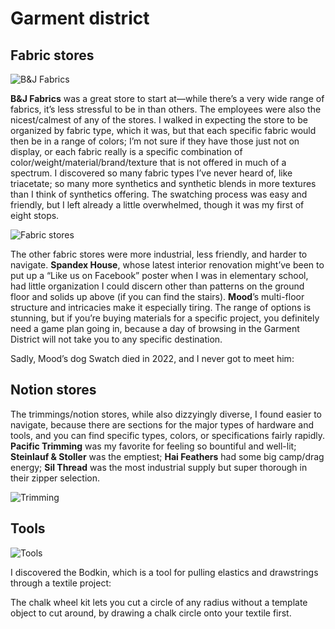 # Garment district

## Fabric stores

![B&J Fabrics](https://cloud-ribe4seak-lachlan-jc.vercel.app/bj.jpg)

**B&J Fabrics** was a great store to start at—while there’s a very wide range of fabrics, it’s less stressful to be in than others. The employees were also the nicest/calmest of any of the stores. I walked in expecting the store to be organized by fabric type, which it was, but that each specific fabric would then be in a range of colors; I’m not sure if they have those just not on display, or each fabric really is a specific combination of color/weight/material/brand/texture that is not offered in much of a spectrum. I discovered so many fabric types I’ve never heard of, like triacetate; so many more synthetics and synthetic blends in more textures than I think of synthetics offering. The swatching process was easy and friendly, but I left already a little overwhelmed, though it was my first of eight stops.

![Fabric stores](https://cloud-ribe4seak-lachlan-jc.vercel.app/fabrics.jpg)

The other fabric stores were more industrial, less friendly, and harder to navigate. **Spandex House**, whose latest interior renovation might’ve been to put up a “Like us on Facebook” poster when I was in elementary school, had little organization I could discern other than patterns on the ground floor and solids up above (if you can find the stairs). **Mood**’s multi-floor structure and intricacies make it especially tiring. The range of options is stunning, but if you’re buying materials for a specific project, you definitely need a game plan going in, because a day of browsing in the Garment District will not take you to any specific destination.

Sadly, Mood’s dog Swatch died in 2022, and I never got to meet him:

<YouTube id="5lgGR35xGnM" />

## Notion stores

The trimmings/notion stores, while also dizzyingly diverse, I found easier to navigate, because there are sections for the major types of hardware and tools, and you can find specific types, colors, or specifications fairly rapidly. **Pacific Trimming** was my favorite for feeling so bountiful and well-lit; **Steinlauf & Stoller** was the emptiest; **Hai Feathers** had some big camp/drag energy; **Sil Thread** was the most industrial supply but super thorough in their zipper selection.

![Trimming](https://cloud-ribe4seak-lachlan-jc.vercel.app/trimming.jpg)

## Tools

![Tools](https://cloud-ribe4seak-lachlan-jc.vercel.app/tools.jpg)

I discovered the Bodkin, which is a tool for pulling elastics and drawstrings through a textile project:

<YouTube id="YN8oI6ZzVas" />

The chalk wheel kit lets you cut a circle of any radius without a template object to cut around, by drawing a chalk circle onto your textile first.
